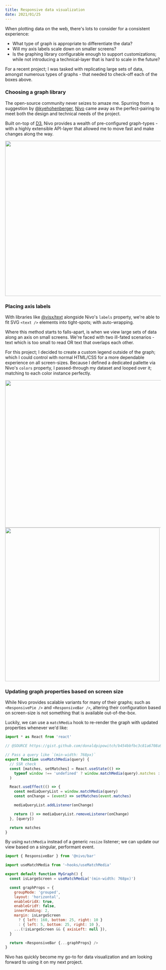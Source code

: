 ```yaml
---
title: Responsive data visualization
date: 2021/01/25
---
```


When plotting data on the web, there's lots to consider for a consistent experience:

- What type of graph is appropriate to differentiate the data?
- Will my axis labels scale down on smaller screens?
- Is the graphing library configurable enough to support customizations; while not introducing a technical-layer that is hard to scale in the future?

For a recent project; I was tasked with replicating large sets of data, amongst numerous types of graphs - that needed to check-off each of the boxes above.

### Choosing a graph library

The open-source community never seizes to amaze me. Spurring from a suggestion by [@kyehohenberger](https://twitter.com/kyehohenberger), [Nivo](https://nivo.rocks/) came away as the perfect-pairing to meet both the design and technical needs of the project.

Built on-top of [D3](https://d3js.org/), Nivo provides a wealth of pre-configured graph-types - with a highly extensible API-layer that allowed me to move fast and make changes along the way.

<TextLink href="https://nivo.rocks/storybook/">
  <Image src="/uploads/nivo.png" width="1000" height="500" />
</TextLink>

### Placing axis labels

With libraries like [@visx/text](https://airbnb.io/visx/text) alongside Nivo's `labels` property, we're able to fit SVG `<text />` elements into tight-spots; with auto-wrapping.

Where this method starts to falls-apart, is when we view large sets of data along an axis on small screens. We're faced with two ill-fated scenarios - text which is too small to read OR text that overlaps each other.

For this project; I decided to create a custom legend outside of the graph; which I could control with normal HTML/CSS for a more dependable experience on all screen-sizes. Because I defined a dedicated pallette via Nivo's `colors` property, I passed-through my dataset and looped over it; matching to each color instance perfectly.

<Image src="/uploads/graph-labels.png" width="1000" height="475" />

<Image src="/uploads/graph-labels-mobile.png" width="500" height="495" />

### Updating graph properties based on screen size

While Nivo provides scalable variants for many of their graphs; such as `<ResponsivePie />` and `<ResponsiveBar />`, altering their configuration based on screen-size is not something that is available out-of-the-box.

Luckily, we can use a `matchMedia` hook to re-render the graph with updated properties whenever we'd like:

```js filename=useMatchMedia.js
import * as React from 'react'

// @SOURCE https://gist.github.com/donaldpipowitch/b454bbfbc3c81a6708a915086cc0de31

// Pass a query like `(min-width: 768px)`
export function useMatchMedia(query) {
  // SSR check
  const [matches, setMatches] = React.useState(() =>
    typeof window !== 'undefined' ? window.matchMedia(query).matches : null
  )

  React.useEffect(() => {
    const mediaQueryList = window.matchMedia(query)
    const onChange = (event) => setMatches(event.matches)

    mediaQueryList.addListener(onChange)

    return () => mediaQueryList.removeListener(onChange)
  }, [query])

  return matches
}
```

By using `matchMedia` instead of a generic `resize` listener; we can update our view based on a singular, performant event.

```js filename=MyGraph.js
import { ResponsiveBar } from '@nivo/bar'

import useMatchMedia from '~hooks/useMatchMedia'

export default function MyGraph() {
  const isLargeScreen = useMatchMedia('(min-width: 768px)')

  const graphProps = {
    groupMode: 'grouped',
    layout: 'horizontal',
    enableGridX: true,
    enableGridY: false,
    innerPadding: 2,
    margin: isLargeScreen
      ? { left: 160, bottom: 25, right: 10 }
      : { left: 5, bottom: 25, right: 10 },
    ...(!isLargeScreen && { axisLeft: null }),
  }

  return <ResponsiveBar {...graphProps} />
}
```

Nivo has quickly become my go-to for data visualization and am looking forward to using it on my next project.
